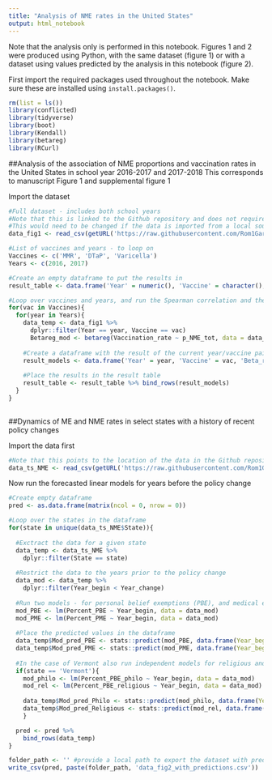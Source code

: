 ```yaml
---
title: "Analysis of NME rates in the United States"
output: html_notebook
---
```


Note that the analysis only is performed in this notebook. 
Figures 1 and 2 were produced using Python, with the same dataset (figure 1) or with a dataset using values predicted by the analysis in this notebook (figure 2). 

First import the required packages used throughout the notebook. Make sure these are installed using `install.packages()`.

```r
rm(list = ls())
library(conflicted)
library(tidyverse)
library(boot)
library(Kendall)
library(betareg)
library(RCurl)
```

##Analysis of the association of NME proportions and vaccination rates in the United States in school year 2016-2017 and 2017-2018
This corresponds to manuscript Figure 1 and supplemental figure 1

Import the dataset

```r
#Full dataset - includes both school years
#Note that this is linked to the Github repository and does not required the data to be downloaded. 
#This would need to be changed if the data is imported from a local source.
data_fig1 <- read_csv(getURL('https://raw.githubusercontent.com/Rom1Garnier/NME/master/Data/data_fig1_final.csv'))
```

```r
#List of vaccines and years - to loop on
Vaccines <- c('MMR', 'DTaP', 'Varicella')
Years <- c(2016, 2017)

#Create an empty dataframe to put the results in
result_table <- data.frame('Year' = numeric(), 'Vaccine' = character(), 'Beta_regression_estimate' = numeric(), 'Beta_regression_pvalue' = numeric())

#Loop over vaccines and years, and run the Spearman correlation and the Beta regression for each year/vaccine pair
for(vac in Vaccines){
  for(year in Years){
    data_temp <- data_fig1 %>% 
      dplyr::filter(Year == year, Vaccine == vac)
      Betareg_mod <- betareg(Vaccination_rate ~ p_NME_tot, data = data_temp)
    
    #Create a dataframe with the result of the current year/vaccine pair
    result_models <- data.frame('Year' = year, 'Vaccine' = vac, 'Beta_regression_estimate' = round(Betareg_mod$coefficients$mean[2], 3), 'Beta_regression_pvalue' = round(summary(Betareg_mod)$coefficients$mean[8], 3))
    
    #Place the results in the result table
    result_table <- result_table %>% bind_rows(result_models)
  }
}
  
```

##Dynamics of ME and NME rates in select states with a history of recent policy changes 

Import the data first 

```r
#Note that this points to the location of the data in the Github repository associated with the study
data_ts_NME <- read_csv(getURL('https://raw.githubusercontent.com/Rom1Garnier/NME/master/Data/data_fig2.csv'))
```

Now run the forecasted linear models for years before the policy change 

```r
#Create empty dataframe
pred <- as.data.frame(matrix(ncol = 0, nrow = 0))

#Loop over the states in the dataframe
for(state in unique(data_ts_NME$State)){
  
  #Exctract the data for a given state
  data_temp <- data_ts_NME %>% 
    dplyr::filter(State == state)
  
  #Restrict the data to the years prior to the policy change
  data_mod <- data_temp %>% 
    dplyr::filter(Year_begin < Year_change)
  
  #Run two models - for personal belief exemptions (PBE), and medical exemptions (PME)
  mod_PBE <- lm(Percent_PBE ~ Year_begin, data = data_mod)
  mod_PME <- lm(Percent_PME ~ Year_begin, data = data_mod)
  
  #Place the predicted values in the dataframe
  data_temp$Mod_pred_PBE <- stats::predict(mod_PBE, data.frame(Year_begin = data_temp$Year_begin))
  data_temp$Mod_pred_PME <- stats::predict(mod_PME, data.frame(Year_begin = data_temp$Year_begin))
  
  #In the case of Vermont also run independent models for religious and philosophical exemptions
  if(state == 'Vermont'){ 
    mod_philo <- lm(Percent_PBE_philo ~ Year_begin, data = data_mod)
    mod_rel <- lm(Percent_PBE_religious ~ Year_begin, data = data_mod)
  
    data_temp$Mod_pred_Philo <- stats::predict(mod_philo, data.frame(Year_begin = data_temp$Year_begin))
    data_temp$Mod_pred_Religious <- stats::predict(mod_rel, data.frame(Year_begin = data_temp$Year_begin))
    }

  pred <- pred %>% 
    bind_rows(data_temp)
}

folder_path <- '' #provide a local path to export the dataset with predicted values. 
write_csv(pred, paste(folder_path, 'data_fig2_with_predictions.csv'))
```

